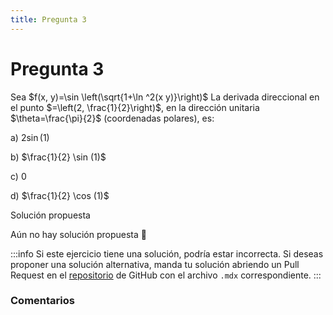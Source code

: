 ```yaml
---
title: Pregunta 3
---
```



# Pregunta 3

<div className="exercise">
Sea $f(x, y)=\sin \left(\sqrt{1+\ln ^2(x y)}\right)$
La derivada direccional en el punto $=\left(2, \frac{1}{2}\right)$, en la dirección unitaria $\theta=\frac{\pi}{2}$ (coordenadas polares), es:

a) $2 \sin (1)$

b) $\frac{1}{2} \sin (1)$

c) 0

d) $\frac{1}{2} \cos (1)$
</div>

<MDXDetails>
<summary>Solución propuesta</summary>

Aún no hay solución propuesta 🥲

:::info
Si este ejercicio tiene una solución, podría estar incorrecta. Si deseas proponer una solución alternativa, manda tu solución abriendo
un Pull Request en el [repositorio](https://github.com/crow-rojas/apuntes-fundamentals/pulls) de GitHub con el archivo
`.mdx` correspondiente.
:::

</MDXDetails>

### Comentarios

<Disqus
  url="https://crow-rojas.github.io/apuntes-fundamentals/docs/mathematics/calculus-1-2-3/exercises/2017-2/p03"
  identifier="docs/mathematics/calculus-1-2-3/exercises/2017-2/p03"
  title="2017-2 Cálculo I, II y III - Pregunta 03"
/>
